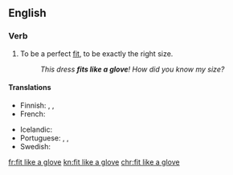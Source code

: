 ==English==

===Verb===
{{head|en|verb|see inflection at {{m|en|fit}}}}

# {{lb|en|simile}} To be a perfect [[fit]], to be exactly the right size.
#: ''This dress '''fits like a glove'''! How did you know my size?''

====Translations====
{{trans-top|to be a perfect fit, to be exactly the right size}}
* Finnish: {{t|fi|sopia kuin valettu}} {{qualifier|idiomatic}}, {{t|fi|sopia kuin nakutettu}} {{qualifier|idiomatic}}, {{t|fi|sopia kuin nyrkki silmään}} {{qualifier|idiomatic|jocular}}
* French: {{t+|fr|aller comme un gant}}
{{trans-mid}}
* Icelandic: {{t+|is|falla eins og flís við rass}}
* Portuguese: {{t|pt|servir como uma luva}}, {{t|pt|cair como uma luva}}, {{t|pt|caber como uma luva}}
* Swedish: {{t|sv|passa som hand i handske}}
{{trans-bottom}}

[[fr:fit like a glove]]
[[kn:fit like a glove]]
[[chr:fit like a glove]]